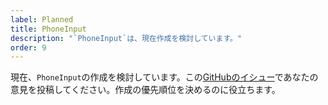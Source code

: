 ```yaml
---
label: Planned
title: PhoneInput
description: "`PhoneInput`は、現在作成を検討しています。"
order: 9
---
```


現在、`PhoneInput`の作成を検討しています。この[GitHubのイシュー](https://github.com/yamada-ui/yamada-ui/issues/1016)であなたの意見を投稿してください。作成の優先順位を決めるのに役立ちます。
